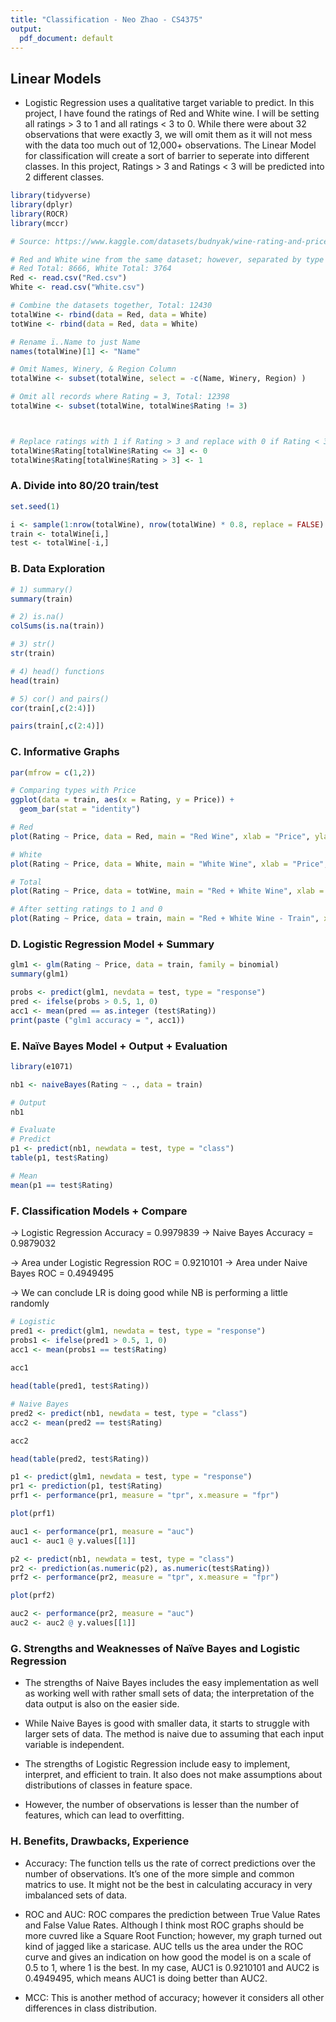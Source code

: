 ```yaml
---
title: "Classification - Neo Zhao - CS4375"
output:
  pdf_document: default
---
```


## Linear Models
* Logistic Regression uses a qualitative target variable to predict. In this project, I have found the ratings of Red and White wine. I will be setting all ratings > 3 to 1 and all ratings < 3 to 0. While there were about 32 observations that were exactly 3, we will omit them as it will not mess with the data too much out of 12,000+ observations. The Linear Model for classification will create a sort of barrier to seperate into different classes. In this project, Ratings > 3 and Ratings < 3 will be predicted into 2 different classes. 

```r
library(tidyverse)
library(dplyr)
library(ROCR)
library(mccr)

# Source: https://www.kaggle.com/datasets/budnyak/wine-rating-and-price?select=Red.csv 

# Red and White wine from the same dataset; however, separated by type
# Red Total: 8666, White Total: 3764
Red <- read.csv("Red.csv")
White <- read.csv("White.csv")

# Combine the datasets together, Total: 12430
totalWine <- rbind(data = Red, data = White)
totWine <- rbind(data = Red, data = White)

# Rename ï..Name to just Name
names(totalWine)[1] <- "Name"

# Omit Names, Winery, & Region Column
totalWine <- subset(totalWine, select = -c(Name, Winery, Region) )

# Omit all records where Rating = 3, Total: 12398
totalWine <- subset(totalWine, totalWine$Rating != 3)



# Replace ratings with 1 if Rating > 3 and replace with 0 if Rating < 3
totalWine$Rating[totalWine$Rating <= 3] <- 0
totalWine$Rating[totalWine$Rating > 3] <- 1
```

### A. Divide into 80/20 train/test
```r
set.seed(1)

i <- sample(1:nrow(totalWine), nrow(totalWine) * 0.8, replace = FALSE)
train <- totalWine[i,]
test <- totalWine[-i,]
```

### B. Data Exploration
```r
# 1) summary()
summary(train)
```

```r
# 2) is.na()
colSums(is.na(train))
```

```r
# 3) str()
str(train)
```

```r
# 4) head() functions
head(train)
```

```r
# 5) cor() and pairs()
cor(train[,c(2:4)])

pairs(train[,c(2:4)])
```


### C. Informative Graphs
```r
par(mfrow = c(1,2))

# Comparing types with Price
ggplot(data = train, aes(x = Rating, y = Price)) +
  geom_bar(stat = "identity")
```

```r
# Red
plot(Rating ~ Price, data = Red, main = "Red Wine", xlab = "Price", ylab = "Rating")

# White
plot(Rating ~ Price, data = White, main = "White Wine", xlab = "Price", ylab = "Rating")

# Total
plot(Rating ~ Price, data = totWine, main = "Red + White Wine", xlab = "Price", ylab = "Rating")

# After setting ratings to 1 and 0
plot(Rating ~ Price, data = train, main = "Red + White Wine - Train", xlab = "Price", ylab = "Rating")
```

### D. Logistic Regression Model + Summary
```r
glm1 <- glm(Rating ~ Price, data = train, family = binomial)
summary(glm1)
```

```r
probs <- predict(glm1, nevdata = test, type = "response") 
pred <- ifelse(probs > 0.5, 1, 0) 
acc1 <- mean(pred == as.integer (test$Rating)) 
print(paste ("glm1 accuracy = ", acc1))
```

### E. Naïve Bayes Model + Output + Evaluation
```r
library(e1071)

nb1 <- naiveBayes(Rating ~ ., data = train)

# Output
nb1

# Evaluate
# Predict
p1 <- predict(nb1, newdata = test, type = "class")
table(p1, test$Rating)

# Mean
mean(p1 == test$Rating)
```

### F. Classification Models + Compare 
-> Logistic Regression Accuracy = 0.9979839
-> Naive Bayes Accuracy = 0.9879032

-> Area under Logistic Regression ROC = 0.9210101
-> Area under Naive Bayes ROC = 0.4949495

-> We can conclude LR is doing good while NB is performing a little randomly
```r
# Logistic
pred1 <- predict(glm1, newdata = test, type = "response")
probs1 <- ifelse(pred1 > 0.5, 1, 0)
acc1 <- mean(probs1 == test$Rating)
  
acc1

head(table(pred1, test$Rating))
```

```r
# Naive Bayes
pred2 <- predict(nb1, newdata = test, type = "class")
acc2 <- mean(pred2 == test$Rating)

acc2

head(table(pred2, test$Rating))
```

```r
p1 <- predict(glm1, newdata = test, type = "response")
pr1 <- prediction(p1, test$Rating)
prf1 <- performance(pr1, measure = "tpr", x.measure = "fpr")

plot(prf1)
```

```r
auc1 <- performance(pr1, measure = "auc")
auc1 <- auc1 @ y.values[[1]]
```

```r
p2 <- predict(nb1, newdata = test, type = "class")
pr2 <- prediction(as.numeric(p2), as.numeric(test$Rating))
prf2 <- performance(pr2, measure = "tpr", x.measure = "fpr")

plot(prf2)

auc2 <- performance(pr2, measure = "auc")
auc2 <- auc2 @ y.values[[1]]
```

### G. Strengths and Weaknesses of Naïve Bayes and Logistic Regression
* The strengths of Naive Bayes includes the easy implementation as well as working well with rather small sets of data; the interpretation of the data output is also on the easier side. 
* While Naive Bayes is good with smaller data, it starts to struggle with larger sets of data. The method is naive due to assuming that each input variable is independent.

* The strengths of Logistic Regression include easy to implement, interpret, and efficient to train. It also does not make assumptions about distributions of classes in feature space. 
* However, the number of observations is lesser than the number of features, which can lead to overfitting. 

### H. Benefits, Drawbacks, Experience
* Accuracy: The function tells us the rate of correct predictions over the number of observations. It's one of the more simple and common matrics to use. It might not be the best in calculating accuracy in very imbalanced sets of data.

* ROC and AUC: ROC compares the prediction between True Value Rates and False Value Rates. Although I think most ROC graphs should be more cuvred like a Square Root Function; however, my graph turned out kind of jagged like a staricase. AUC tells us the area under the ROC curve and gives an indication on how good the model is on a scale of 0.5 to 1, where 1 is the best. In my case, AUC1 is 0.9210101 and AUC2 is 0.4949495, which means AUC1 is doing better than AUC2. 

* MCC: This is another method of accuracy; however it considers all other differences in class distribution.
